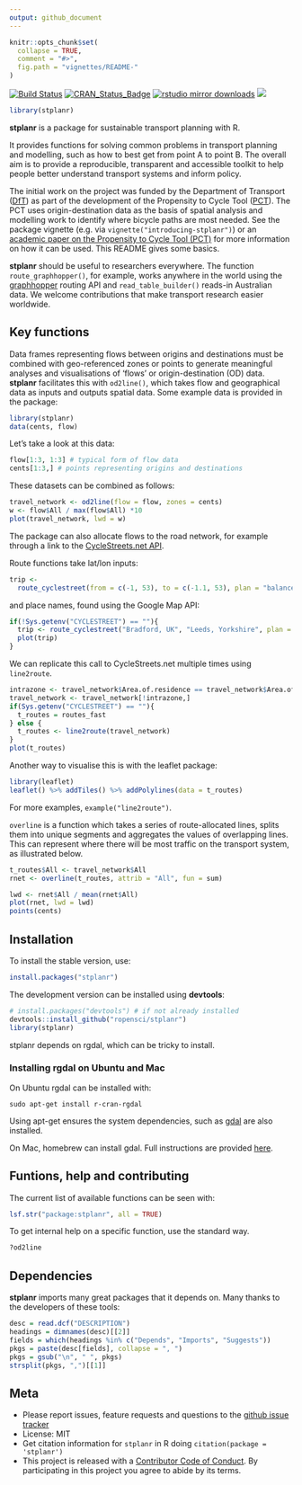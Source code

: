 ```yaml
---
output: github_document
---
```


<!-- README.md is generated from README.Rmd. Please edit that file -->

```r
knitr::opts_chunk$set(
  collapse = TRUE,
  comment = "#>",
  fig.path = "vignettes/README-"
)
```

[![Build Status](https://travis-ci.org/ropensci/stplanr.svg?branch=master)](https://travis-ci.org/ropensci/stplanr) [![CRAN_Status_Badge](http://www.r-pkg.org/badges/version/stplanr)](https://cran.r-project.org/package=stplanr)
[![rstudio mirror downloads](http://cranlogs.r-pkg.org/badges/stplanr)](https://github.com/metacran/cranlogs.app)
[![](https://badges.ropensci.org/10_status.svg)](https://github.com/ropensci/onboarding/issues/10)


```r
library(stplanr)
```

**stplanr** is a package for sustainable transport planning with R.

It provides functions for solving common problems in transport planning and modelling, such as how to best get from point A to point B. The overall aim is to provide a reproducible, transparent and accessible toolkit to help people better understand transport systems and inform policy.

The initial work on the project was funded by the Department of Transport
([DfT](https://www.gov.uk/government/organisations/department-for-transport))
as part of the development of the Propensity to Cycle Tool
([PCT](http://pct.bike/)). The PCT uses origin-destination data as the basis of spatial analysis
and modelling work to identify where bicycle paths are most needed. See
the package vignette (e.g. via `vignette("introducing-stplanr")`) 
or an [academic paper on the Propensity to Cycle Tool (PCT)](http://dx.doi.org/10.5198/jtlu.2016.862)
for more information on how it can be used. This README gives some basics.

**stplanr** should be useful to researchers everywhere.
The function `route_graphhopper()`, for example, works anywhere in the world
using the [graphhopper](https://graphhopper.com/) routing API and
`read_table_builder()` reads-in Australian data. We welcome contributions that make
transport research easier worldwide.

## Key functions

Data frames representing flows between origins and destinations
must be combined with geo-referenced zones or points to generate meaningful
analyses and visualisations of 'flows' or origin-destination (OD) data.
**stplanr** facilitates this with
`od2line()`, which takes flow and geographical data as inputs and
outputs spatial data. Some example data is provided in the package:

```r
library(stplanr)
data(cents, flow)
```

Let's take a look at this data:

```r
flow[1:3, 1:3] # typical form of flow data
cents[1:3,] # points representing origins and destinations
```

These datasets can be combined as follows:

```r
travel_network <- od2line(flow = flow, zones = cents)
w <- flow$All / max(flow$All) *10
plot(travel_network, lwd = w)
```

The package can also allocate flows to the road network, for example through
a link to the [CycleStreets.net API](https://www.cyclestreets.net/api/).

Route functions take lat/lon inputs:

```r
trip <-
  route_cyclestreet(from = c(-1, 53), to = c(-1.1, 53), plan = "balanced")
```

and place names, found using the Google Map API:

```r
if(!Sys.getenv("CYCLESTREET") == ""){
  trip <- route_cyclestreet("Bradford, UK", "Leeds, Yorkshire", plan = "balanced")
  plot(trip)
}
```

We can replicate this call to CycleStreets.net multiple times
using `line2route`.

```r
intrazone <- travel_network$Area.of.residence == travel_network$Area.of.workplace
travel_network <- travel_network[!intrazone,]
if(Sys.getenv("CYCLESTREET") == ""){
  t_routes = routes_fast
} else {
  t_routes <- line2route(travel_network)
}
plot(t_routes)
```

Another way to visualise this is with the leaflet package:

```r
library(leaflet)
leaflet() %>% addTiles() %>% addPolylines(data = t_routes)
```

For more examples, `example("line2route")`.

`overline` is a function which takes a series of route-allocated lines,
splits them into unique segments and aggregates
the values of overlapping lines. This can represent where there will be
most traffic on the transport system, as illustrated
below. 

```r
t_routes$All <- travel_network$All
rnet <- overline(t_routes, attrib = "All", fun = sum)

lwd <- rnet$All / mean(rnet$All)
plot(rnet, lwd = lwd)
points(cents)
```

## Installation

To install the stable version, use:

```r
install.packages("stplanr")
```

The development version can be installed using **devtools**:

```r
# install.packages("devtools") # if not already installed
devtools::install_github("ropensci/stplanr")
library(stplanr)
```

stplanr depends on rgdal, which can be tricky to install.

### Installing rgdal on Ubuntu and Mac

On Ubuntu rgdal can be installed with:

```
sudo apt-get install r-cran-rgdal
```

Using apt-get ensures the system dependencies, such as
[gdal](http://trac.osgeo.org/gdal/wiki/DownloadingGdalBinaries) are also installed.

On Mac, homebrew can install gdal. Full instructions are provided
[here](https://github.com/ropensci/geojsonio#install).


## Funtions, help and contributing

The current list of available functions can be seen with:

```r
lsf.str("package:stplanr", all = TRUE)
```

To get internal help on a specific function, use the standard way.

```r
?od2line
```

## Dependencies

**stplanr** imports many great packages that it depends on. Many thanks to the developers of these tools:

```r
desc = read.dcf("DESCRIPTION")
headings = dimnames(desc)[[2]]
fields = which(headings %in% c("Depends", "Imports", "Suggests"))
pkgs = paste(desc[fields], collapse = ", ")
pkgs = gsub("\n", " ", pkgs)
strsplit(pkgs, ",")[[1]]
```


## Meta

* Please report issues, feature requests and questions to the [github issue tracker](https://github.com/ropensci/stplanr/issues)
* License: MIT
* Get citation information for `stplanr` in R doing `citation(package = 'stplanr')`
* This project is released with a [Contributor Code of Conduct](CONDUCT.md).
By participating in this project you agree to abide by its terms.

<!-- [![rofooter](http://ropensci.org/public_images/github_footer.png)](http://ropensci.org) -->
